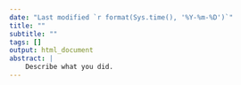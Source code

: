 ---
date: "Last modified `r format(Sys.time(), '%Y-%m-%D')`"
title: ""
subtitle: ""
tags: []
output: html_document
abstract: |
    Describe what you did.
---
